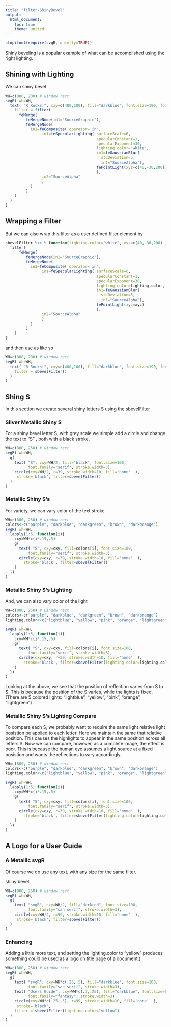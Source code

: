 ```yaml
---
title: "filter-ShinyBevel"
output:
  html_document:
    toc: true
    theme: united
---
```




```r
stopifnot(require(svgR, quietly=TRUE))
```


Shiny beveling is a popular example of what can be accomplished
using the right lighting.

## Shining with Lighting
We can 
shiny bevel
```r
WH=c(800, 200) # window rect
svgR( wh=WH,
  text( "R Rocks!", cxy=c(400,100), fill="darkblue", font.size=190, font.face='bold',
    filter = filter(
      feMerge( 
         feMergeNode(in1="SourceGraphic"),
         feMergeNode(
           in1=feComposite( operator='in',
                in1=feSpecularLighting( surfaceScale=6,
                                        specularConstant=1,
                                        specularExponent=30,
                                        lighting.color="white",
                                        in1=feGaussianBlur(
                                          stdDeviation=5,
                                          in1="SourceAlpha"),
                                        fePointLight(xyz=c(40,-30,200))
                                        ),
                in2="SourceAlpha"
                )
           )
         )
    )
  )
)
```

## Wrapping a Filter
But we can also wrap this filter as a user defined filter element by

```r
sbevelFilter %<c-% function(lighting.color="white", xyz=c(40,-30,200) ){
  filter(
      feMerge( 
         feMergeNode(in1="SourceGraphic"),
         feMergeNode(
           in1=feComposite( operator='in',
                in1=feSpecularLighting( surfaceScale=6,
                                        specularConstant=1,
                                        specularExponent=30,
                                        lighting.color=lighting.color,
                                        in1=feGaussianBlur(
                                          stdDeviation=5,
                                          in1="SourceAlpha"),
                                        fePointLight(xyz=xyz)
                                        ),
                in2="SourceAlpha"
                )
           )
         )
    )
}
```

and then  use as like so
```r
WH=c(800, 200) # window rect
svgR( wh=WH,
  text( "R Rocks!", cxy=c(400,100), fill="darkblue", font.size=190, font.face='bold',
    filter = sbevelFilter()
  )
)
```

## Shing S

In this section we create several shiny letters S using the sbevelFilter

### Silver Metallic Shiny S

For a  shiny bevel letter S, with grey scale we simple 
add a circle and change the text to "S" , both with a black stroke.




```r
WH=c(800, 250) # window rect
svgR( wh=WH,
  g( 
    text( "S", cxy=WH/2, fill="black", font.size=100, 
          font.family="serif", stroke.width=3),
    circle(cxy=WH/2, r=39, stroke.width=10, fill='none'  ),
     stroke='black', filter=sbevelFilter()
  )
)
```

### Metallic Shiny S's
For variety, we can vary color of the text stroke

```r
WH=c(800, 250) # window rect
colors<-c("purple", "darkblue", "darkgreen", "brown", "darkorange")
svgR( wh=WH,
  lapply(1:5, function(i){
    cxy=WH*c(i*.15,.5)
    g( 
      text( "S", cxy=cxy, fill=colors[i], font.size=100, 
          font.family="serif", stroke.width=3),
      circle(cxy=cxy, r=39, stroke.width=10, fill='none'  ),
        stroke='black', filter=sbevelFilter()
    )
  })
)
```

### Metallic Shiny S's Lighting

And, we can also vary color of the light

```r
WH=c(800, 250) # window rect
colors<-c("purple", "darkblue", "darkgreen", "brown", "darkorange")
lighting.color<-c("lightblue", "yellow", "pink", "orange", "lightgreen")

svgR( wh=WH,
  lapply(1:5, function(i){
    cxy=WH*c(i*.15,.5)
    g( 
      text( "S", cxy=cxy, fill=colors[i], font.size=100, 
          font.family="serif", stroke.width=3),
      circle(cxy=cxy, r=39, stroke.width=10, fill='none'  ),
        stroke='black', filter=sbevelFilter(lighting.color=lighting.color[i])
    )
  })
)
```
Looking at the above, we see that the position of reflection varies from S to S. This
is because the position of the S varies, while the lights 
is fixed.  (There are 5 colored lights: "lightblue", "yellow", "pink", "orange", "lightgreen")


### Metallic Shiny S's Lighting Compare

To compare each S, we probably want to require the same light relative light posistion be applied
to each letter. 
Here we maintain the same that relative position.
This causes the highlights to appear in the same position across all letters S. Now we can compare,
however, as a complete image, the effect is poor. This is because the human eye assumes a light source
at a fixed posistion and wants the reflections to vary accordingly.
 


```r
WH=c(800, 250) # window rect
colors<-c("purple", "darkblue", "darkgreen", "brown", "darkorange")
lighting.color<-c("lightblue", "yellow", "pink", "orange", "lightgreen")

svgR( wh=WH,
  lapply(1:5, function(i){
    cxy=WH*c(i*.15,.5)
    g( 
      text( "S", cxy=cxy, fill=colors[i], font.size=100, 
          font.family="serif", stroke.width=3),
      circle(cxy=cxy, r=39, stroke.width=10, fill='none'  ),
        stroke='black', filter=sbevelFilter(lighting.color=lighting.color[i])
    )
  })
)
```



## A Logo for a User Guide

### A Metallic svgR

Of course we do use any text, with any size for the same filter.

shiny bevel
```r
WH=c(800, 250) # window rect
svgR( wh=WH,
  g(
    text( "svgR", cxy=WH/2, fill="darkred", font.size=100, 
          font.family="san serif", stroke.width=3),
    circle(cxy=WH/2, r=99, stroke.width=10, fill='none'  ),
     stroke='black', filter=sbevelFilter()
  )
)
```

### Enhancing

Adding a little more text, and setting the lighting.color to "yellow" produces
something could be used as a logo on title page of a document:)

```r
WH=c(800, 250) # window rect
svgR( wh=WH,     
  g(
    text( "svgR", cxy=WH*c(.25,.5), fill="darkblue", font.size=100, 
          font.family="san serif", stroke.width=3),
    text( "Users Guide", cxy=WH*c(.7,.25), fill="darkblue", font.size=60, 
          font.family="fantasy", stroke.width=3),
    circle(cxy=WH*c(.25,.5), r=99, stroke.width=10, fill='none'  ),
     stroke='black',
    filter = sbevelFilter(lighting.color="yellow")
  )
)
```
